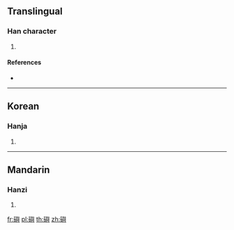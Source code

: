 {{character info/new}}
==Translingual==

===Han character===
{{Han char|rn=112|rad=石|as=13|sn=18|four=|canj=MRHXC}}

# {{defn|Han|sort=石13}}

====References====
* {{Han ref|kx=0838.051|dj=1255.131|hdz=42459.121|uh=7916|ud=30998}}

----

==Korean==

===Hanja===
{{ko-hanja|hangeul=여|eumhun=|rv=yeo|mr=yŏ|y=ye}}

# {{defn|lang=ko|sort=石13}}

----

==Mandarin==

===Hanzi===
{{cmn-hanzi|pin=[[yù]] ([[yu4]])|wg=yü<sup>4</sup>}}

# {{defn|lang=cmn|sort=石13}}

[[fr:礖]]
[[pl:礖]]
[[th:礖]]
[[zh:礖]]